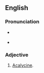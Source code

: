 ==English==

===Pronunciation===
* {{a|US}} {{IPA|en|/ˌeɪ.kəˈlɪs.n̩.əs/}}
* {{rhymes|en|ɪsənəs|s=5}}

===Adjective===
{{en-adj|-}}

# [[acalycine|Acalycine]].